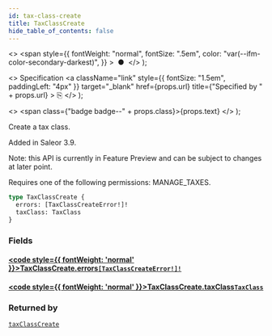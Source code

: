 ```yaml
---
id: tax-class-create
title: TaxClassCreate
hide_table_of_contents: false
---
```


  <>
    <span
      style={{
        fontWeight: "normal",
        fontSize: ".5em",
        color: "var(--ifm-color-secondary-darkest)",
      }}
    >
      &nbsp;●&nbsp;
    </span>
  </>
);

  <>
    Specification
    <a
      className="link"
      style={{ fontSize: "1.5em", paddingLeft: "4px" }}
      target="\_blank"
      href={props.url}
      title={"Specified by " + props.url}
    >
      ⎘
    </a>
  </>
);

  <>
    <span class={"badge badge--" + props.class}>{props.text}</span>
  </>
);

Create a tax class.

Added in Saleor 3.9.

Note: this API is currently in Feature Preview and can be subject to changes at later point.

Requires one of the following permissions: MANAGE_TAXES.

```graphql
type TaxClassCreate {
  errors: [TaxClassCreateError!]!
  taxClass: TaxClass
}
```

### Fields

#### [<code style={{ fontWeight: 'normal' }}>TaxClassCreate.<b>errors</b></code>](#)<Bullet />[`[TaxClassCreateError!]!`](../../../developer/api-reference/objects/tax-class-create-error) <Badge class="secondary" text="non-null"/> <Badge class="secondary" text="object"/>

>

#### [<code style={{ fontWeight: 'normal' }}>TaxClassCreate.<b>taxClass</b></code>](#)<Bullet />[`TaxClass`](../../../developer/api-reference/objects/tax-class) <Badge class="secondary" text="object"/>

>

### Returned by

[`taxClassCreate`](../../../developer/api-reference/mutations/tax-class-create) <Badge class="secondary" text="mutation"/>
